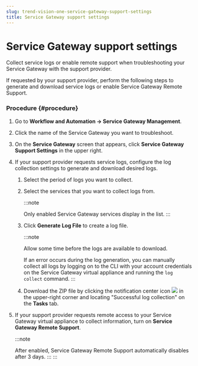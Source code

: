 ```yaml
---
slug: trend-vision-one-service-gateway-support-settings
title: Service Gateway support settings
---
```

# Service Gateway support settings

Collect service logs or enable remote support when troubleshooting your Service Gateway with the support provider.

If requested by your support provider, perform the following steps to generate and download service logs or enable Service Gateway Remote Support.

### Procedure {#procedure}

1.  Go to **Workflow and Automation → Service Gateway Management**.

2.  Click the name of the Service Gateway you want to troubleshoot.

3.  On the **Service Gateway** screen that appears, click **Service Gateway Support Settings** in the upper right.

4.  If your support provider requests service logs, configure the log collection settings to generate and download desired logs.

    1.  Select the period of logs you want to collect.

    2.  Select the services that you want to collect logs from.

        :::note

        Only enabled Service Gateway services display in the list.
        :::

    3.  Click **Generate Log File** to create a log file.

        :::note

        Allow some time before the logs are available to download.

        If an error occurs during the log generation, you can manually collect all logs by logging on to the CLI with your account credentials on the Service Gateway virtual appliance and running the `log collect` command.
        :::

    4.  Download the ZIP file by clicking the notification center icon ![](/images/notification_center=a1ddbf57-dc0d-4035-8ad1-5947cb3d9af1.webp) in the upper-right corner and locating "Successful log collection" on the **Tasks** tab.

5.  If your support provider requests remote access to your Service Gateway virtual appliance to collect information, turn on **Service Gateway Remote Support**.

    :::note

    After enabled, Service Gateway Remote Support automatically disables after 3 days.
    :::
:::
